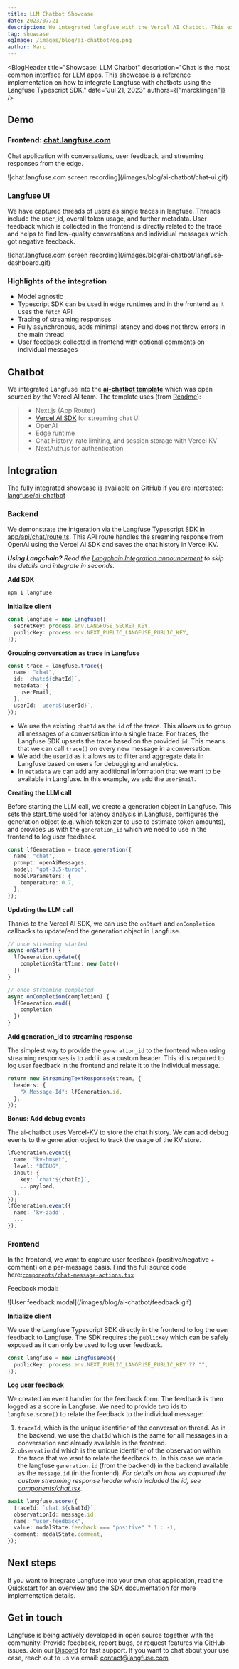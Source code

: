 ```yaml
---
title: LLM Chatbot Showcase
date: 2023/07/21
description: We integrated langfuse with the Vercel AI Chatbot. This example includes streaming responses, automated token counts, collection of user feedback in the frontend, grouping of thread into a single trace, and more.
tag: showcase
ogImage: /images/blog/ai-chatbot/og.png
author: Marc
---
```



<BlogHeader
  title="Showcase: LLM Chatbot"
  description="Chat is the most common interface for LLM apps. This showcase is a reference implementation on how to integrate Langfuse with chatbots using the Langfuse Typescript SDK."
  date="Jul 21, 2023"
  authors={["marcklingen"]}
/>

## Demo

### Frontend: [chat.langfuse.com](https://chat.langfuse.com)

Chat application with conversations, user feedback, and streaming responses from the edge.

<Frame>
  ![chat.langfuse.com screen recording](/images/blog/ai-chatbot/chat-ui.gif)
</Frame>

### Langfuse UI

We have captured threads of users as single traces in langfuse. Threads include the user_id, overall token usage, and further metadata. User feedback which is collected in the frontend is directly related to the trace and helps to find low-quality conversations and individual messages which got negative feedback.

<Frame>
  ![chat.langfuse.com screen
  recording](/images/blog/ai-chatbot/langfuse-dashboard.gif)
</Frame>

### Highlights of the integration

- Model agnostic
- Typescript SDK can be used in edge runtimes and in the frontend as it uses the `fetch` API
- Tracing of streaming responses
- Fully asynchronous, adds minimal latency and does not throw errors in the main thread
- User feedback collected in frontend with optional comments on individual messages

## Chatbot

We integrated Langfuse into the [**ai-chatbot template**](https://github.com/vercel-labs/ai-chatbot) which was open sourced by the Vercel AI team. The template uses (from [Readme](https://github.com/vercel-labs/ai-chatbot/blob/main/README.md)):

> - Next.js (App Router)
> - [Vercel AI SDK](https://sdk.vercel.ai/docs) for streaming chat UI
> - OpenAI
> - Edge runtime
> - Chat History, rate limiting, and session storage with Vercel KV
> - NextAuth.js for authentication

## Integration

The fully integrated showcase is available on GitHub if you are interested: [langfuse/ai-chatbot](https://github.com/langfuse/ai-chatbot)

### Backend

We demonstrate the intgeration via the Langfuse Typescript SDK in [app/api/chat/route.ts](https://github.com/langfuse/ai-chatbot/blob/main/app/api/chat/route.ts). This API route handles the sreaming response from OpenAI using the Vercel AI SDK and saves the chat history in Vercel KV.

_**Using Langchain?** Read the [Langchain Integration announcement](/blog/langchain-integration) to skip the details and integrate in seconds._

**Add SDK**

```sh
npm i langfuse
```

**Initialize client**

```typescript
const langfuse = new Langfuse({
  secretKey: process.env.LANGFUSE_SECRET_KEY,
  publicKey: process.env.NEXT_PUBLIC_LANGFUSE_PUBLIC_KEY,
});
```

**Grouping conversation as trace in Langfuse**

```typescript
const trace = langfuse.trace({
  name: "chat",
  id: `chat:${chatId}`,
  metadata: {
    userEmail,
  },
  userId: `user:${userId}`,
});
```

- We use the existing `chatId` as the `id` of the trace. This allows us to group all messages of a conversation into a single trace. For traces, the Langfuse SDK upserts the trace based on the provided `id`. This means that we can call `trace()` on every new message in a conversation.
- We add the `userId` as it allows us to filter and aggregate data in Langfuse based on users for debugging and analytics.
- In `metadata` we can add any additional information that we want to be available in Langfuse. In this example, we add the `userEmail`.

**Creating the LLM call**

Before starting the LLM call, we create a generation object in Langfuse. This sets the start_time used for latency analysis in Langfuse, configures the generation object (e.g. which tokenizer to use to estimate token amounts), and provides us with the `generation_id` which we need to use in the frontend to log user feedback.

```typescript
const lfGeneration = trace.generation({
  name: "chat",
  prompt: openAiMessages,
  model: "gpt-3.5-turbo",
  modelParameters: {
    temperature: 0.7,
  },
});
```

**Updating the LLM call**

Thanks to the Vercel AI SDK, we can use the `onStart` and `onCompletion` callbacks to update/end the generation object in Langfuse.

```typescript
// once streaming started
async onStart() {
  lfGeneration.update({
    completionStartTime: new Date()
  })
}

// once streaming completed
async onCompletion(completion) {
  lfGeneration.end({
    completion
  })
}
```

**Add generation_id to streaming response**

The simplest way to provide the `generation_id` to the frontend when using streaming responses is to add it as a custom header. This id is required to log user feedback in the frontend and relate it to the individual message.

```typescript
return new StreamingTextResponse(stream, {
  headers: {
    "X-Message-Id": lfGeneration.id,
  },
});
```

**Bonus: Add debug events**

The ai-chatbot uses Vercel-KV to store the chat history. We can add debug events to the generation object to track the usage of the KV store.

```typescript
lfGeneration.event({
  name: "kv-hmset",
  level: "DEBUG",
  input: {
    key: `chat:${chatId}`,
    ...payload,
  },
});
lfGeneration.event({
  name: 'kv-zadd',
  ...
}):
```

### Frontend

In the frontend, we want to capture user feedback (positive/negative + comment) on a per-message basis. Find the full source code here:[`components/chat-message-actions.tsx`](https://github.com/langfuse/ai-chatbot/blob/main/components/chat-message-actions.tsx)

Feedback modal:

<Frame>![User feedback modal](/images/blog/ai-chatbot/feedback.gif)</Frame>

**Initialize client**

We use the Langfuse Typescript SDK directly in the frontend to log the user feedback to Langfuse.
The SDK requires the `publicKey` which can be safely exposed as it can only be used to log user feedback.

```typescript
const langfuse = new LangfuseWeb({
  publicKey: process.env.NEXT_PUBLIC_LANGFUSE_PUBLIC_KEY ?? "",
});
```

**Log user feedback**

We created an event handler for the feedback form. The feedback is then logged as a score in Langfuse. We need to provide two ids to `langfuse.score()` to relate the feedback to the individual message:

1. `traceId`, which is the unique identifier of the conversation thread. As in the backend, we use the `chatId` which is the same for all messages in a conversation and already available in the frontend.
2. `observationId` which is the unique identifier of the observation within the trace that we want to relate the feedback to. In this case we made the langfuse `generation.id` (from the backend) in the backend available as the `message.id` (in the frontend). _For details on how we captured the custom streaming response header which included the id, see [components/chat.tsx](https://github.com/langfuse/ai-chatbot/blob/main/components/chat.tsx)._

```typescript
await langfuse.score({
  traceId: `chat:${chatId}`,
  observationId: message.id,
  name: "user-feedback",
  value: modalState.feedback === "positive" ? 1 : -1,
  comment: modalState.comment,
});
```

## Next steps

If you want to integrate Langfuse into your own chat application, read the [Quickstart](/docs/get-started) for an overview and the [SDK documentation](/docs/integrations/sdk) for more implementation details.

## Get in touch

Langfuse is being actively developed in open source together with the community. Provide feedback, report bugs, or request features via GitHub issues. Join our [Discord](/discord) for fast support. If you want to chat about your use case, reach out to us via email: contact@langfuse.com
